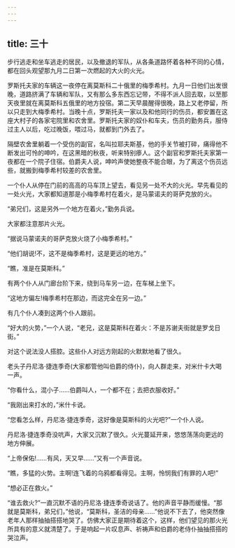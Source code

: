 ```yaml
---
---
---
```

title: 三十
---




步行逃走和坐车逃走的居民，以及撤退的军队，从各条道路怀着各种不同的心情，都在回头观望那九月二日第一次燃起的大火的火光。

罗斯托夫家的车辆这一夜停在离莫斯科二十俄里的梅季希村。九月一日他们出发很晚，道路挤满了车辆和军队，又有那么多东西忘记带，不得不派人回去取，以至那天夜里就在离莫斯科五俄里的地方投宿。第二天早晨醒得很晚，路上又老停留，所以只走到大梅季希村。当晚十点，罗斯托夫一家以及和他同行的伤员，都安置在这座大村子的各家宅院里和农舍里。罗斯托夫家的奴仆和车夫，伤员的勤务兵，服侍过主人以后，吃过晚饭，喂过马，就都到门外去了。

隔壁农舍里躺着一个受伤的副官，名叫拉耶夫斯基，他的手关节被打碎，痛得他不断发出可怜的呻吟，在这黑暗的秋夜，听来特别瘆人。这个副官和罗斯托夫家第一夜都在一个院子住宿。伯爵夫人说，呻吟声使她整夜不能合眼，为了离这个伤员远些，就搬到梅季希村较差的农舍里。

一个仆人从停在门前的高高的马车顶上望去，看见另一处不大的火光。早先看见的一处火光，大家都知道那是小梅季希村在着火，是马蒙诺夫的哥萨克放的火。

“弟兄们，这是另外一个地方在着火，”勤务兵说。

大家都注意那片火光。

“据说马蒙诺夫的哥萨克放火烧了小梅季希村。”

“他们胡说!不，这不是梅季希村，这是更远的地方。”

“瞧，准是在莫斯科。”

有两个仆人从门廊台阶下来，绕到马车另一边，在车梯上坐下。

“这地方偏左!梅季希村在那边，而这完全在另一边。”

有几个仆人凑到这两个仆人跟前。

“好大的火势，”一个人说，“老兄，这是莫斯科在着火：不是苏谢夫街就是罗戈日街。”

对这个说法没人搭腔。这些仆人对远方刚起的火默默地看了很久。

老头子丹尼洛·捷连季奇(大家都管他叫伯爵的侍仆)，向人群走来，对米什卡大喝一声。

“你看什么，混小子……伯爵叫人，一个都不在；去把衣服收好。”

“我刚出来打水的，”米什卡说。

“您看怎么样，丹尼洛·捷连季奇，这好像是莫斯科的火光吧?”一个仆人说。

丹尼洛·捷连季奇没吭声，大家又沉默了很久。火光蔓延开来，悠悠荡荡向更远的地方伸展。

“上帝保佑!……有风，天又早……”又有一个声音说。

“瞧，多猛的火势。主啊!连飞着的乌鸦都看得见。主啊，怜悯我们有罪的人吧!”

“想必正在救火。”

“谁去救火?”一直沉默不语的丹尼洛·捷连季奇说话了。他的声音平静而缓慢。“那就是莫斯科，弟兄们，”他说，“莫斯科，圣洁的母亲……”他说不下去了，他突然像老年人那样抽抽搭搭地哭了。仿佛大家正是期待着这个，这样，他们望见的那火光所具有的意义就清楚了。于是响起一片叹息声、祈祷声和伯爵的老侍仆抽抽搭搭的哭泣声。